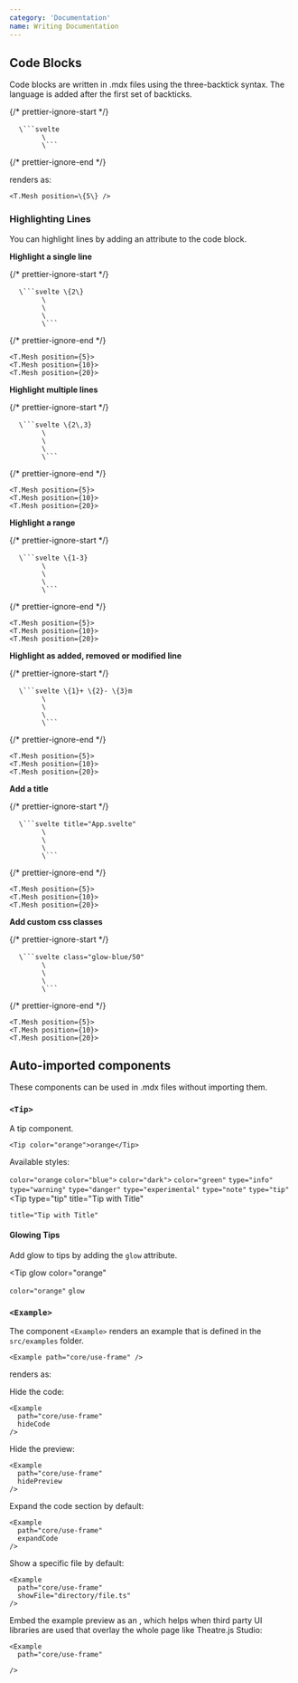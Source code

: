 ```yaml
---
category: 'Documentation'
name: Writing Documentation
---
```


## Code Blocks

Code blocks are written in .mdx files using the three-backtick syntax. The language is added after the first set of backticks.

{/* prettier-ignore-start */}
<pre>
  <code>\```svelte
		\<T.Mesh position=\{5\} />
		\```</code>
</pre>
{/* prettier-ignore-end */}

renders as:

```svelte
<T.Mesh position=\{5\} />
```

### Highlighting Lines

You can highlight lines by adding an attribute to the code block.

**Highlight a single line**

{/* prettier-ignore-start */}
<pre>
  <code>\```svelte \{2\}
		\<T.Mesh position=\{5\}\>
		\<T.Mesh position=\{10\}\>
		\<T.Mesh position=\{20\}\>
		\```</code>
</pre>
{/* prettier-ignore-end */}

```svelte {2}
<T.Mesh position={5}>
<T.Mesh position={10}>
<T.Mesh position={20}>
```

**Highlight multiple lines**

{/* prettier-ignore-start */}
<pre>
  <code>\```svelte \{2\,3}
		\<T.Mesh position=\{5\}\>
		\<T.Mesh position=\{10\}\>
		\<T.Mesh position=\{20\}\>
		\```</code>
</pre>
{/* prettier-ignore-end */}

```svelte {2,3}
<T.Mesh position={5}>
<T.Mesh position={10}>
<T.Mesh position={20}>
```

**Highlight a range**

{/* prettier-ignore-start */}
<pre>
  <code>\```svelte \{1-3}
		\<T.Mesh position=\{5\}\>
		\<T.Mesh position=\{10\}\>
		\<T.Mesh position=\{20\}\>
		\```</code>
</pre>
{/* prettier-ignore-end */}

```svelte {1-3}
<T.Mesh position={5}>
<T.Mesh position={10}>
<T.Mesh position={20}>
```

**Highlight as added, removed or modified line**

{/* prettier-ignore-start */}
<pre>
  <code>\```svelte \{1}+ \{2}- \{3}m
		\<T.Mesh position=\{5\}\>
		\<T.Mesh position=\{10\}\>
		\<T.Mesh position=\{20\}\>
		\```</code>
</pre>
{/* prettier-ignore-end */}

```svelte {1}+ {2}- {3}m
<T.Mesh position={5}>
<T.Mesh position={10}>
<T.Mesh position={20}>
```

**Add a title**

{/* prettier-ignore-start */}
<pre>
  <code>\```svelte title="App.svelte"
		\<T.Mesh position=\{5\}\>
		\<T.Mesh position=\{10\}\>
		\<T.Mesh position=\{20\}\>
		\```</code>
</pre>
{/* prettier-ignore-end */}

```svelte title="App.svelte"
<T.Mesh position={5}>
<T.Mesh position={10}>
<T.Mesh position={20}>
```

**Add custom css classes**

{/* prettier-ignore-start */}
<pre>
  <code>\```svelte class="glow-blue/50"
		\<T.Mesh position=\{5\}\>
		\<T.Mesh position=\{10\}\>
		\<T.Mesh position=\{20\}\>
		\```</code>
</pre>
{/* prettier-ignore-end */}

```svelte class="glow-blue/50"
<T.Mesh position={5}>
<T.Mesh position={10}>
<T.Mesh position={20}>
```

## Auto-imported components

These components can be used in .mdx files without importing them.

### `<Tip>`

A tip component.

```mdx title="example.mdx"
<Tip color="orange">orange</Tip>
```

Available styles:

<Tip color="orange">`color="orange`</Tip>
<Tip color="blue">`color="blue">`</Tip>
<Tip color="dark">`color="dark">`</Tip>
<Tip color="green">`color="green"`</Tip>
<Tip type="info">`type="info"`</Tip>
<Tip type="warning">`type="warning"`</Tip>
<Tip type="danger">`type="danger"`</Tip>
<Tip type="experimental">`type="experimental"`</Tip>
<Tip type="note">`type="note"`</Tip>
<Tip type="tip">`type="tip"`</Tip>
<Tip
  type="tip"
  title="Tip with Title"
>
  `title="Tip with Title"`
</Tip>

#### Glowing Tips

Add glow to tips by adding the `glow` attribute.

<Tip
  glow
  color="orange"
>
  `color="orange"` `glow`
</Tip>

### `<Example>`

The component `<Example>` renders an example that is defined in the `src/examples` folder.

```mdx title="example.mdx"
<Example path="core/use-frame" />
```

renders as:

<Example path="core/use-frame" />

Hide the code:

```mdx title="example.mdx"
<Example
  path="core/use-frame"
  hideCode
/>
```

Hide the preview:

```mdx title="example.mdx"
<Example
  path="core/use-frame"
  hidePreview
/>
```

Expand the code section by default:

```mdx title="example.mdx"
<Example
  path="core/use-frame"
  expandCode
/>
```

Show a specific file by default:

```mdx title="example.mdx"
<Example
  path="core/use-frame"
  showFile="directory/file.ts"
/>
```

Embed the example preview as an , which helps when third party UI libraries are used that overlay the whole page like Theatre.js Studio:

```mdx title="example.mdx"
<Example
  path="core/use-frame"

/>
```

